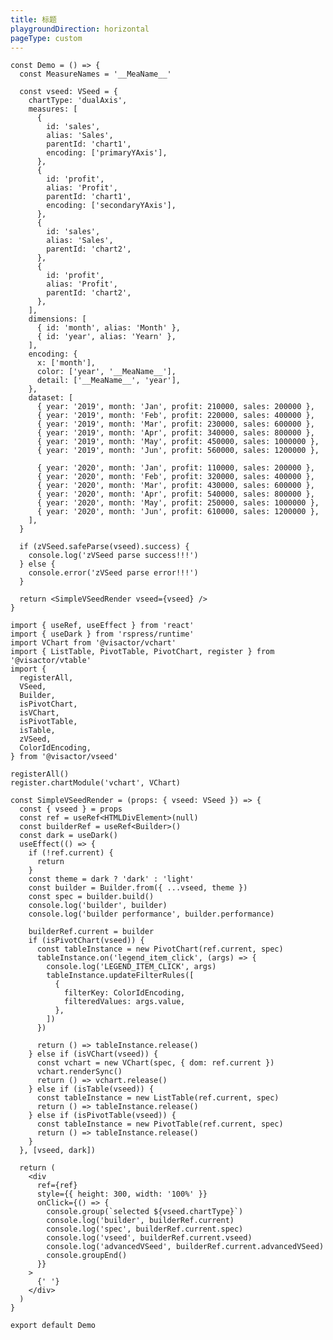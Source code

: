 ```yaml
---
title: 标题
playgroundDirection: horizontal
pageType: custom
---
```


```tsx
const Demo = () => {
  const MeasureNames = '__MeaName__'

  const vseed: VSeed = {
    chartType: 'dualAxis',
    measures: [
      {
        id: 'sales',
        alias: 'Sales',
        parentId: 'chart1',
        encoding: ['primaryYAxis'],
      },
      {
        id: 'profit',
        alias: 'Profit',
        parentId: 'chart1',
        encoding: ['secondaryYAxis'],
      },
      {
        id: 'sales',
        alias: 'Sales',
        parentId: 'chart2',
      },
      {
        id: 'profit',
        alias: 'Profit',
        parentId: 'chart2',
      },
    ],
    dimensions: [
      { id: 'month', alias: 'Month' },
      { id: 'year', alias: 'Yearn' },
    ],
    encoding: {
      x: ['month'],
      color: ['year', '__MeaName__'],
      detail: ['__MeaName__', 'year'],
    },
    dataset: [
      { year: '2019', month: 'Jan', profit: 210000, sales: 200000 },
      { year: '2019', month: 'Feb', profit: 220000, sales: 400000 },
      { year: '2019', month: 'Mar', profit: 230000, sales: 600000 },
      { year: '2019', month: 'Apr', profit: 340000, sales: 800000 },
      { year: '2019', month: 'May', profit: 450000, sales: 1000000 },
      { year: '2019', month: 'Jun', profit: 560000, sales: 1200000 },

      { year: '2020', month: 'Jan', profit: 110000, sales: 200000 },
      { year: '2020', month: 'Feb', profit: 320000, sales: 400000 },
      { year: '2020', month: 'Mar', profit: 430000, sales: 600000 },
      { year: '2020', month: 'Apr', profit: 540000, sales: 800000 },
      { year: '2020', month: 'May', profit: 250000, sales: 1000000 },
      { year: '2020', month: 'Jun', profit: 610000, sales: 1200000 },
    ],
  }

  if (zVSeed.safeParse(vseed).success) {
    console.log('zVSeed parse success!!!')
  } else {
    console.error('zVSeed parse error!!!')
  }

  return <SimpleVSeedRender vseed={vseed} />
}

import { useRef, useEffect } from 'react'
import { useDark } from 'rspress/runtime'
import VChart from '@visactor/vchart'
import { ListTable, PivotTable, PivotChart, register } from '@visactor/vtable'
import {
  registerAll,
  VSeed,
  Builder,
  isPivotChart,
  isVChart,
  isPivotTable,
  isTable,
  zVSeed,
  ColorIdEncoding,
} from '@visactor/vseed'

registerAll()
register.chartModule('vchart', VChart)

const SimpleVSeedRender = (props: { vseed: VSeed }) => {
  const { vseed } = props
  const ref = useRef<HTMLDivElement>(null)
  const builderRef = useRef<Builder>()
  const dark = useDark()
  useEffect(() => {
    if (!ref.current) {
      return
    }
    const theme = dark ? 'dark' : 'light'
    const builder = Builder.from({ ...vseed, theme })
    const spec = builder.build()
    console.log('builder', builder)
    console.log('builder performance', builder.performance)

    builderRef.current = builder
    if (isPivotChart(vseed)) {
      const tableInstance = new PivotChart(ref.current, spec)
      tableInstance.on('legend_item_click', (args) => {
        console.log('LEGEND_ITEM_CLICK', args)
        tableInstance.updateFilterRules([
          {
            filterKey: ColorIdEncoding,
            filteredValues: args.value,
          },
        ])
      })

      return () => tableInstance.release()
    } else if (isVChart(vseed)) {
      const vchart = new VChart(spec, { dom: ref.current })
      vchart.renderSync()
      return () => vchart.release()
    } else if (isTable(vseed)) {
      const tableInstance = new ListTable(ref.current, spec)
      return () => tableInstance.release()
    } else if (isPivotTable(vseed)) {
      const tableInstance = new PivotTable(ref.current, spec)
      return () => tableInstance.release()
    }
  }, [vseed, dark])

  return (
    <div
      ref={ref}
      style={{ height: 300, width: '100%' }}
      onClick={() => {
        console.group(`selected ${vseed.chartType}`)
        console.log('builder', builderRef.current)
        console.log('spec', builderRef.current.spec)
        console.log('vseed', builderRef.current.vseed)
        console.log('advancedVSeed', builderRef.current.advancedVSeed)
        console.groupEnd()
      }}
    >
      {' '}
    </div>
  )
}

export default Demo
```
